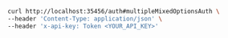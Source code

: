 ```bash showLineNumbers copy filename="Multiple Mixed Options Auth usage example"
curl http://localhost:35456/auth#multipleMixedOptionsAuth \
--header 'Content-Type: application/json' \
--header 'x-api-key: Token <YOUR_API_KEY>'
```
